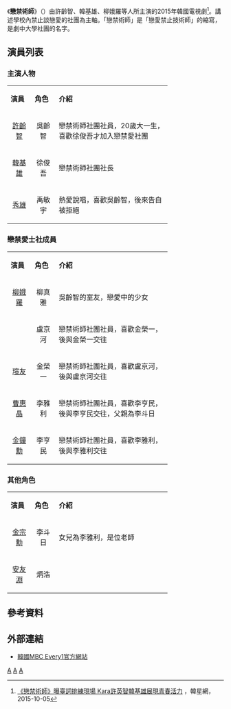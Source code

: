 {{Infobox Television
| show_name            = 戀禁術師
| picture              = 
| original_name        = 연금술사
| image                = [[File:The_Alchemist.jpg|250px]]
| caption              = 
| show_name_2          = Alchemist Teaser 
| genre                = 偶像、愛情、喜劇
| format               = 
| writer               = 
| director             = [[許齡智|許齡智]]
| starring             = [[許齡智|許齡智]]、[[韓基雄|韓基雄]]、[[柳娥羅|柳娥羅]]
| theme_music_composer =
| opentheme            = 
| endtheme             = 
| composer             = 
| country              = {{KOR}}
| language             = [[韓語|韓語]]
| num_episodes         = 12
| runtime              = 15分鐘
| company              = 
| channel              =  [[MBC_Plus_Media|MBC every1]]
| first_run            = {{KOR}}
| first_aired          = {{Start date|2015|10|8}}
| last_aired           = {{End date|2015}}
| preceded_by          = 
| followed_by          = 
| related              = 
| website              = http://www.mbcplus.com/alchemists
}}
《'''戀禁術師'''》（{{lang-ko|연금술사}}）由許齡智、韓基雄、柳娥羅等人所主演的2015年韓國電視劇<ref>[http://www.koreastardaily.com/tc/news/69079  《戀禁術師》曝臺詞排練現場 Kara許英智韓基雄展現青春活力] {{Wayback|url=http://www.koreastardaily.com/tc/news/69079 |date=20160314121233 }}，韓星網，2015-10-05{{zh-tw}}</ref>。講述學校內禁止談戀愛的社團為主軸。「戀禁術師」是「戀愛禁止技術師」的縮寫，是劇中大學社團的名字。

==演員列表==
===主演人物===
{| class="wikitable" width="74%"
|- style="background:lightskyblue; color:black" align=center
| width="12%" | '''演員''' 
| width="12%" | '''角色'''
| '''介紹''' 
|-
|<center>[[許齡智|許齡智]] ||<center>吳齡智||戀禁術師社團社員，20歲大一生，喜歡徐俊吾才加入戀禁愛社團
|-
|<center>[[韓基雄|韓基雄]] ||<center>徐俊吾||戀禁術師社團社長
|-
|<center>[[少年共和國|秀雄]] ||<center>禹敏宇||熱愛說唱，喜歡吳齡智，後來告白被拒絕
|}

===戀禁愛士社成員===
{| class="wikitable" width="74%"
|- style="background:lightskyblue; color:black" align=center
| width="12%" | '''演員''' 
| width="12%" | '''角色'''
| '''介紹''' 
|-
|<center>[[柳娥羅|柳娥羅]] ||<center>柳真雅||吳齡智的室友，戀愛中的少女
|-
|<center>{{link-ko|宋海娜|송해나}} ||<center>盧京河||戀禁術師社團社員，喜歡金榮一，後與金榮一交往 
|-
|<center>[[少年共和國|瑄友]] ||<center>金榮一||戀禁術師社團社員，喜歡盧京河，後與盧京河交往
|-
|<center>[[曹惠晶|曹惠晶]] ||<center>李雅利||戀禁術師社團社員，喜歡李亨民，後與李亨民交往，父親為李斗日
|-
|<center>[[金鐘勳|金鐘勳]] ||<center>李亨民||戀禁術師社團社員，喜歡李雅利，後與李雅利交往
|}

===其他角色===
{| class="wikitable" width="74%"
|- style="background:lightskyblue; color:black" align=center
| width="12%" | '''演員''' 
| width="12%" | '''角色'''
| '''介紹''' 
|-
|<center>[[金宗勳|金宗勳]] ||<center>李斗日||女兒為李雅利，是位老師
|-
|<center>[[安友淵|安友淵]] ||<center>炳浩||
|}

==參考資料==
{{Reflist}}

==外部連結==
*[https://web.archive.org/web/20151108060930/http://www.mbcplus.com/alchemists 韓國MBC Every1官方網站]{{ko}}
[[Category:MBC電視劇|A]]
[[Category:2015年韓國電視劇集|A]]
[[Category:大學背景電視劇|A]]
